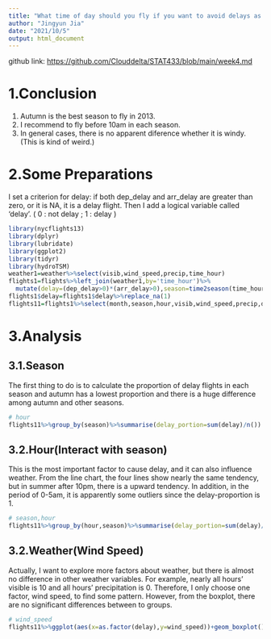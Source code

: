 ```yaml
---
title: "What time of day should you fly if you want to avoid delays as much as possible?"
author: "Jingyun Jia"
date: "2021/10/5"
output: html_document
---
```

github link:  <https://github.com/Clouddelta/STAT433/blob/main/week4.md>

# 1.Conclusion
1. Autumn is the best season to fly in 2013.
2. I recommend to fly before 10am in each season.
3. In general cases, there is no apparent diference whether it is windy.(This is kind of weird.)

# 2.Some Preparations
I set a criterion for delay: if both dep_delay and arr_delay are greater than zero, or it is NA, it is a delay flight.
Then I add a logical variable called 'delay'.
( 0 : not delay ; 1 : delay )
```r
library(nycflights13)
library(dplyr)
library(lubridate)
library(ggplot2)
library(tidyr)
library(hydroTSM)
weather1=weather%>%select(visib,wind_speed,precip,time_hour)
flights1=flights%>%left_join(weather1,by='time_hour')%>%
  mutate(delay=(dep_delay>0)*(arr_delay>0),season=time2season(time_hour,out.fmt="seasons"))
flights1$delay=flights1$delay%>%replace_na(1)
flights11=flights1%>%select(month,season,hour,visib,wind_speed,precip,delay)

```
# 3.Analysis
## 3.1.Season
The first thing to do is to calculate the proportion of delay flights in each season and autumn has a lowest proportion and there is a huge difference among autumn and other seasons.
```r
# hour
flights11%>%group_by(season)%>%summarise(delay_portion=sum(delay)/n()) 
```
## 3.2.Hour(Interact with season)
This is the most important factor to cause delay, and it can also influence weather.
From the line chart, the four lines show nearly the same tendency, but in summer after 10pm, there is a upward tendency.
In addition, in the period of 0-5am, it is apparently some outliers since the delay-proportion is 1.
```r
# season,hour
flights11%>%group_by(hour,season)%>%summarise(delay_portion=sum(delay)/n())%>%ggplot()+geom_line(aes(x=hour,y=delay_portion,color=season)) 
```

## 3.2.Weather(Wind Speed)
Actually, I want to explore more factors about weather, but there is almost no difference in other weather variables. 
For example, nearly all hours' visible is 10 and all hours' precipitation is 0. Therefore, I only choose one factor, wind speed, to find some pattern.
However, from the boxplot, there are no significant differences between to groups.
```r
# wind_speed
flights11%>%ggplot(aes(x=as.factor(delay),y=wind_speed))+geom_boxplot()
```
